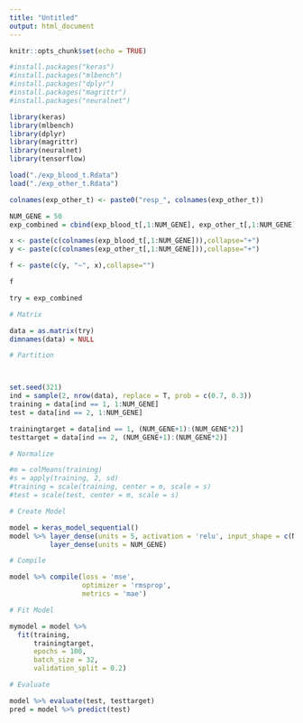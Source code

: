 ```yaml
---
title: "Untitled"
output: html_document
---
```


```r
knitr::opts_chunk$set(echo = TRUE)
```

```r
#install.packages("keras")
#install.packages("mlbench")
#install.packages("dplyr")
#install.packages("magrittr")
#install.packages("neuralnet")

```

```r
library(keras)
library(mlbench)
library(dplyr)
library(magrittr)
library(neuralnet)
library(tensorflow)
```

```r
load("./exp_blood_t.Rdata")
load("./exp_other_t.Rdata")
```

```r
colnames(exp_other_t) <- paste0("resp_", colnames(exp_other_t))
```

```r
NUM_GENE = 50
exp_combined = cbind(exp_blood_t[,1:NUM_GENE], exp_other_t[,1:NUM_GENE])
```

```r
x <- paste(c(colnames(exp_blood_t[,1:NUM_GENE])),collapse="+")
y <- paste(c(colnames(exp_other_t[,1:NUM_GENE])),collapse="+")

f <- paste(c(y, "~", x),collapse="")
```

```r
f
```





```r
try = exp_combined
```


```r
# Matrix

data = as.matrix(try)
dimnames(data) = NULL
```

```r
# Partition



set.seed(321)
ind = sample(2, nrow(data), replace = T, prob = c(0.7, 0.3))
training = data[ind == 1, 1:NUM_GENE]
test = data[ind == 2, 1:NUM_GENE]

trainingtarget = data[ind == 1, (NUM_GENE+1):(NUM_GENE*2)]
testtarget = data[ind == 2, (NUM_GENE+1):(NUM_GENE*2)]

```

```r
# Normalize

#m = colMeans(training)
#s = apply(training, 2, sd)
#training = scale(training, center = m, scale = s)
#test = scale(test, center = m, scale = s)
```

```r
# Create Model

model = keras_model_sequential()
model %>% layer_dense(units = 5, activation = 'relu', input_shape = c(NUM_GENE)) %>%
          layer_dense(units = NUM_GENE)
```

```r
# Compile

model %>% compile(loss = 'mse',
                  optimizer = 'rmsprop',
                  metrics = 'mae')

```

```r
# Fit Model

mymodel = model %>% 
  fit(training,
      trainingtarget,
      epochs = 100,
      batch_size = 32,
      validation_split = 0.2)
```


```r
# Evaluate

model %>% evaluate(test, testtarget)
pred = model %>% predict(test)
```



